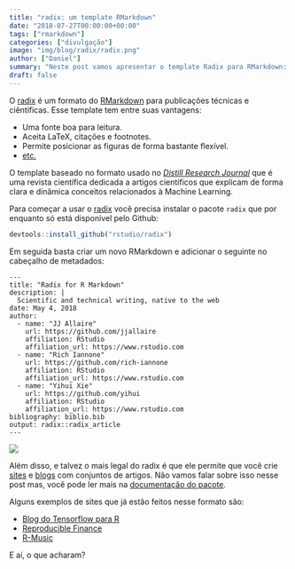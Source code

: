 ```yaml
---
title: "radix: um template RMarkdown"
date: "2018-07-27T00:00:00+00:00"
tags: ["rmarkdown"]
categories: ["divulgação"]
image: "img/blog/radix/radix.png"
author: ["Daniel"]
summary: "Neste post vamos apresentar o template Radix para RMarkdown: um formato criado especificamente para escrever artigos científicos para páginas da internet."
draft: false
---
```


O [radix](https://radixpub.github.io/radix-r/) é um formato do [RMarkdown](https://rmarkdown.rstudio.com) para publicações técnicas e ciêntíficas. Esse template tem entre suas vantagens:

* Uma fonte boa para leitura.
* Aceita LaTeX, citações e footnotes.
* Permite posicionar as figuras de forma bastante flexível.
* [etc.](https://radixpub.github.io/radix-r/)

O template baseado no formato usado no [*Distill Research Journal*](https://distill.pub) que é uma revista científica dedicada a artigos científicos que explicam de forma clara e dinâmica conceitos relacionados à Machine Learning.

Para começar a usar o [radix](https://radixpub.github.io/radix-r/) você precisa instalar o pacote `radix` que por enquanto só está disponível pelo Github:

```r
devtools::install_github("rstudio/radix")
```

Em seguida basta criar um novo RMarkdown e adicionar o seguinte no cabeçalho de metadados:

```
---
title: "Radix for R Markdown"
description: | 
  Scientific and technical writing, native to the web
date: May 4, 2018
author:
  - name: "JJ Allaire"
    url: https://github.com/jjallaire
    affiliation: RStudio
    affiliation_url: https://www.rstudio.com
  - name: "Rich Iannone"
    url: https://github.com/rich-iannone
    affiliation: RStudio
    affiliation_url: https://www.rstudio.com
  - name: "Yihui Xie"
    url: https://github.com/yihui
    affiliation: RStudio
    affiliation_url: https://www.rstudio.com
bibliography: biblio.bib
output: radix::radix_article
---
```

![](/images/posts/conteudo/radix/radix.png)

Além disso, e talvez o mais legal do radix é que ele permite que você crie [sites](https://radixpub.github.io/radix-r/website.html) e [blogs](https://radixpub.github.io/radix-r/blog.html) com conjuntos de artigos. Não vamos falar sobre isso nesse post mas, você pode ler mais na [documentação do pacote](https://radixpub.github.io/radix-r/).

Alguns exemplos de sites que já estão feitos nesse formato são:

* [Blog do Tensorflow para R](http://blogs.rstudio.com/tensorflow/)
* [Reproducible Finance](https://beta.rstudioconnect.com/content/3776/)
* [R-Music](http://r-music.rbind.io)

E aí, o que acharam?
